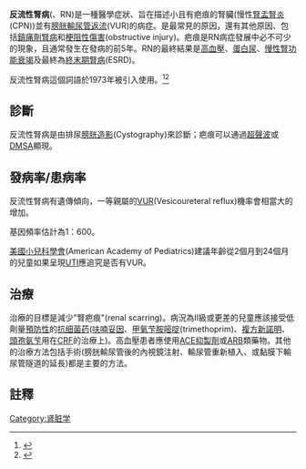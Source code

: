{{Medical}}
{{Infobox_Disease
|  Name           = 反流性腎病<br>({{lang|en|Reflux nephropathy}})
|  Image          = 
|  Caption        = 
|  DiseasesDB     = 11209
|  ICD10          = 
|  ICD9           = {{ICD9|593.73}} 
|  ICDO           = 
|  OMIM           = 
|  MedlinePlus    = 000459
|  eMedicineSubj  = radio
|  eMedicineTopic = 597
|  MeshID         = 
}}

'''反流性腎病'''({{lang|en|Reflux nephropathy}}、RN)是一種醫學症狀、旨在描述小且有疤痕的腎臟(慢性[[腎盂腎炎|腎盂腎炎]](CPN))並有[[膀胱輸尿管返流|膀胱輸尿管返流]](VUR)的病症。{{lang|en|CPN}}是最常見的原因，還有其他原因、包括[[鎮痛劑腎病|鎮痛劑腎病]]和[[梗阻性尿路症|梗阻性傷害]](obstructive injury)。疤痕是RN病症發展中必不可少的現象，且通常發生在發病的前5年。RN的最終結果是[[高血壓|高血壓]]、[[蛋白尿|蛋白尿]]、[[慢性肾脏病|慢性腎功能衰竭]]及最終為[[慢性肾脏病|終末期腎病]](ESRD)。

反流性腎病這個詞語於1973年被引入使用。<ref name="pmid9848795">{{cite journal |author=Dillon MJ, Goonasekera CD |title=Reflux nephropathy |journal=J. Am. Soc. Nephrol. |volume=9 |issue=12 |pages=2377–83 |date=December 1998 |pmid=9848795 |doi= |url=http://jasn.asnjournals.org/cgi/pmidlookup?view=long&pmid=9848795 |access-date=2014-12-17 |archive-date=2022-05-20 |archive-url=https://web.archive.org/web/20220520064645/https://jasn.asnjournals.org/content/9/12/2377.long }}</ref><ref name="pmid4783715">{{cite journal |author=Bailey RR |title=The relationship of vesico-ureteric reflux to urinary tract infection and chronic pyelonephritis-reflux nephropathy |journal=Clin. Nephrol. |volume=1 |issue=3 |pages=132–41 |year=1973 |pmid=4783715 |doi= |url=}}</ref>

==診斷==
{{seealso|腎功能|腎生理學}}

反流性腎病是由排尿[[膀胱造影|膀胱造影]](Cystography)來診斷；疤痕可以通過[[超聲波|超聲波]]或[[二巯基丁二酸|DMSA]]顯現。

==發病率/患病率==
反流性腎病有遺傳傾向，一等親屬的[[膀胱输尿管反流|VUR]](Vesicoureteral reflux)機率會相當大的增加。

基因頻率估計為1：600。

[[美國小兒科學會|美國小兒科學會]](American Academy of Pediatrics)建議年齡從2個月到24個月的兒童如果呈現[[泌尿道感染|UTI]]應追究是否有VUR。

==治療==
治療的目標是減少"腎疤痕"(renal scarring)。病況為II級或更差的兒童應該接受低劑量[[預防醫學|預防性]]的[[抗细菌药|抗细菌药]]([[呋喃妥因|呋喃妥因]]、[[甲氧芐胺嘧啶|甲氧芐胺嘧啶]](trimethoprim)、[[複方新諾明|複方新諾明]]、[[頭孢氨芐|頭孢氨芐]]用在[[慢性肾脏病|CRF]]的治療上)。高血壓患者應使用[[血管紧张肽I转化酶抑制剂|ACE抑製劑]]或[[血管紧张素II受体拮抗剂|ARB]]類藥物。其他的治療方法包括手術(膀胱輸尿管後的內視鏡注射、輸尿管重新植入、或黏膜下輸尿管隧道的延長)都是主要的方法。

==註釋==
{{reflist}}

{{Nephrology}}

[[Category:肾脏学|Category:肾脏学]]